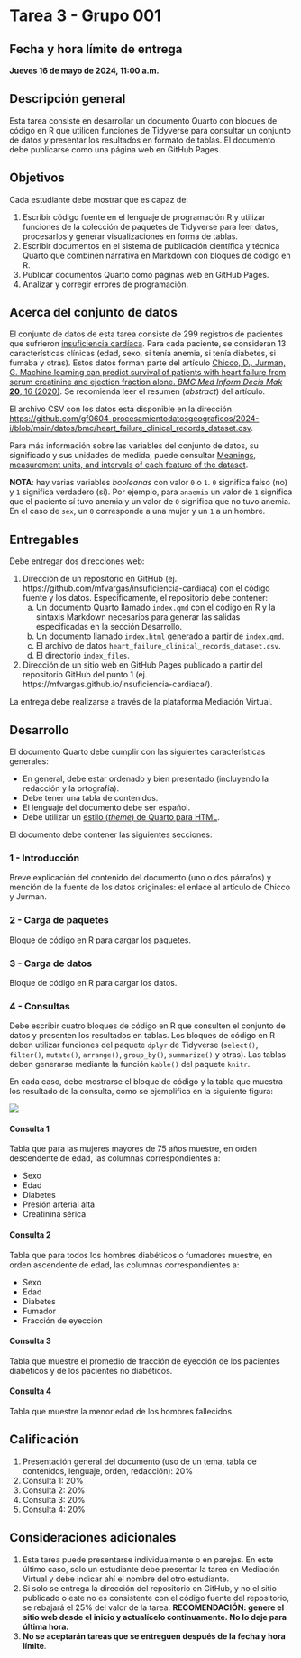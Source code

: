 # Tarea 3 - Grupo 001 {.unnumbered}

## Fecha y hora límite de entrega
**Jueves 16 de mayo de 2024, 11:00 a.m.**

## Descripción general
Esta tarea consiste en desarrollar un documento Quarto con bloques de código en R que utilicen funciones de Tidyverse para consultar un conjunto de datos y presentar los resultados en formato de tablas. El documento debe publicarse como una página web en GitHub Pages.

## Objetivos
Cada estudiante debe mostrar que es capaz de:

1. Escribir código fuente en el lenguaje de programación R y utilizar funciones de la colección de paquetes de Tidyverse para leer datos, procesarlos y generar visualizaciones en forma de tablas.
2. Escribir documentos en el sistema de publicación científica y técnica Quarto que combinen narrativa en Markdown con bloques de código en R.
3. Publicar documentos Quarto como páginas web en GitHub Pages.
4. Analizar y corregir errores de programación.

## Acerca del conjunto de datos
El conjunto de datos de esta tarea consiste de 299 registros de pacientes que sufrieron [insuficiencia cardíaca](https://es.wikipedia.org/wiki/Insuficiencia_card%C3%ADaca). Para cada paciente, se consideran 13 características clínicas (edad, sexo, si tenía anemia, si tenía diabetes, si fumaba y otras). Estos datos forman parte del artículo [Chicco, D., Jurman, G. Machine learning can predict survival of patients with heart failure from serum creatinine and ejection fraction alone. *BMC Med Inform Decis Mak* **20**, 16 (2020)](https://bmcmedinformdecismak.biomedcentral.com/articles/10.1186/s12911-020-1023-5). Se recomienda leer el resumen (*abstract*) del artículo.

El archivo CSV con los datos está disponible en la dirección [https://github.com/gf0604-procesamientodatosgeograficos/2024-i/blob/main/datos/bmc/heart_failure_clinical_records_dataset.csv](https://github.com/gf0604-procesamientodatosgeograficos/2024-i/blob/main/datos/bmc/heart_failure_clinical_records_dataset.csv).

Para más información sobre las variables del conjunto de datos, su significado y sus unidades de medida, puede consultar [Meanings, measurement units, and intervals of each feature of the dataset](https://bmcmedinformdecismak.biomedcentral.com/articles/10.1186/s12911-020-1023-5/tables/1).

**NOTA**: hay varias variables *booleanas* con valor `0` o `1`. `0` significa falso (no) y `1` significa verdadero (sí). Por ejemplo, para `anaemia` un valor de `1` significa que el paciente sí tuvo anemia y un valor de `0` significa que no tuvo anemia. En el caso de `sex`, un `0` corresponde a una mujer y un `1` a un hombre.

## Entregables
Debe entregar dos direcciones web:

1.  Dirección de un repositorio en GitHub (ej. https://github.com/mfvargas/insuficiencia-cardiaca) con el código fuente y los datos. Específicamente, el repositorio debe contener:
    a. Un documento Quarto llamado `index.qmd` con el código en R y la sintaxis Markdown necesarios para generar las salidas especificadas en la sección Desarrollo.
    b. Un documento llamado `index.html` generado a partir de `index.qmd`.
    c. El archivo de datos `heart_failure_clinical_records_dataset.csv`.
    d. El directorio `index_files`.    
    
2. Dirección de un sitio web en GitHub Pages publicado a partir del repositorio GitHub del punto 1 (ej. https://mfvargas.github.io/insuficiencia-cardiaca/).

La entrega debe realizarse a través de la plataforma Mediación Virtual.

## Desarrollo
El documento Quarto debe cumplir con las siguientes características generales:

- En general, debe estar ordenado y bien presentado (incluyendo la redacción y la ortografía).
- Debe tener una tabla de contenidos.
- El lenguaje del documento debe ser español.
- Debe utilizar un [estilo (*theme*) de Quarto para HTML](https://quarto.org/docs/output-formats/html-themes.html).

El documento debe contener las siguientes secciones:

### 1 - Introducción
Breve explicación del contenido del documento (uno o dos párrafos) y mención de la fuente de los datos originales: el enlace al artículo de Chicco y Jurman.

### 2 - Carga de paquetes
Bloque de código en R para cargar los paquetes.

### 3 - Carga de datos
Bloque de código en R para cargar los datos.

### 4 - Consultas
Debe escribir cuatro bloques de código en R que consulten el conjunto de datos y presenten los resultados en tablas. Los bloques de código en R deben utilizar funciones del paquete `dplyr` de Tidyverse (`select()`, `filter()`, `mutate()`, `arrange()`, `group_by()`, `summarize()` y otras). Las tablas deben generarse mediante la función `kable()` del paquete `knitr`.

En cada caso, debe mostrarse el bloque de código y la tabla que muestra los resultado de la consulta, como se ejemplifica en la siguiente figura:

![](img/tarea-03-ejercicio-00.png)

#### Consulta 1
Tabla que para las mujeres mayores de 75 años muestre, en orden descendente de edad, las columnas correspondientes a:

- Sexo
- Edad
- Diabetes
- Presión arterial alta
- Creatinina sérica

#### Consulta 2
Tabla que para todos los hombres diabéticos o fumadores muestre, en orden ascendente de edad, las columnas correspondientes a:

- Sexo
- Edad
- Diabetes
- Fumador
- Fracción de eyección

#### Consulta 3
Tabla que muestre el promedio de fracción de eyección de los pacientes diabéticos y de los pacientes no diabéticos.

#### Consulta 4
Tabla que muestre la menor edad de los hombres fallecidos.

## Calificación
1. Presentación general del documento (uso de un tema, tabla de contenidos, lenguaje, orden, redacción): 20%
2. Consulta 1: 20%
3. Consulta 2: 20%
4. Consulta 3: 20%
5. Consulta 4: 20%

## Consideraciones adicionales
1. Esta tarea puede presentarse individualmente o en parejas. En este último caso, solo un estudiante debe presentar la tarea en Mediación Virtual y debe indicar ahí el nombre del otro estudiante.
2. Si solo se entrega la dirección del repositorio en GitHub, y no el sitio publicado o este no es consistente con el código fuente del repositorio, se rebajará el 25% del valor de la tarea. **RECOMENDACIÓN: genere el sitio web desde el inicio y actualícelo continuamente. No lo deje para última hora.**
3. **No se aceptarán tareas que se entreguen después de la fecha y hora límite**.